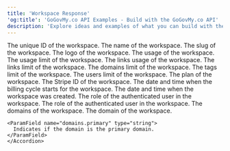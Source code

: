 ```yaml
---
title: 'Workspace Response'
'og:title': 'GoGovMy.co API Examples - Build with the GoGovMy.co API'
description: 'Explore ideas and examples of what you can build with the GoGovMy.co API'
---
```


<ParamField name="id" type="string" required>
  The unique ID of the workspace.
</ParamField>

<ParamField name="name" type="string" required>
  The name of the workspace.
</ParamField>

<ParamField name="slug" type="string" required>
  The slug of the workspace.
</ParamField>

<ParamField name="logo" type="string | null" required>
  The logo of the workspace.
</ParamField>

<ParamField name="usage" type="number" required>
  The usage of the workspace.
</ParamField>

<ParamField name="usageLimit" type="number" required>
  The usage limit of the workspace.
</ParamField>

<ParamField name="linksUsage" type="number" required>
  The links usage of the workspace.
</ParamField>

<ParamField name="linksLimit" type="number" required>
  The links limit of the workspace.
</ParamField>

<ParamField name="domainsLimit" type="number" required>
  The domains limit of the workspace.
</ParamField>

<ParamField name="tagsLimit" type="number" required>
  The tags limit of the workspace.
</ParamField>

<ParamField name="usersLimit" type="number" required>
  The users limit of the workspace.
</ParamField>

<ParamField name="plan" type="string" required>
  The plan of the workspace.
</ParamField>

<ParamField name="stripeId" type="string | null" required>
  The Stripe ID of the workspace.
</ParamField>

<ParamField name="billingCycleStart" type="number" required>
  The date and time when the billing cycle starts for the workspace.
</ParamField>

<ParamField name="createdAt" type="string" required>
  The date and time when the workspace was created.
</ParamField>

<ParamField name="users" type="object[]" required>
The role of the authenticated user in the workspace.

  <Accordions title="properties">
    <ParamField name="users.role" type="string" required>
      The role of the authenticated user in the workspace.
    </ParamField>
  </Accordions>
</ParamField>

<ParamField name="domains" type="object[]" required>
The domains of the workspace.

  <Accordions title="properties">
  <Accordion>
    <ParamField name="domains.slug" type="string">
      The domain of the workspace.
    </ParamField>

    <ParamField name="domains.primary" type="string">
      Indicates if the domain is the primary domain.
    </ParamField>
    </Accordion>
  </Accordions>
</ParamField>
